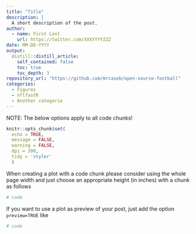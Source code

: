 ```yaml
---
title: "Title"
description: |
  A short description of the post.
author:
  - name: First Last
    url: https://twitter.com/XXXYYYYZZZ
date: MM-DD-YYYY
output:
  distill::distill_article:
    self_contained: false
    toc: true
    toc_depth: 3
repository_url: "https://github.com/mrcaseb/open-source-football"
categories:
  - Figures
  - nflfastR
  - Another categorie
---
```


NOTE: The below options apply to all code chunks!

```r
knitr::opts_chunk$set(
  echo = TRUE, 
  message = FALSE, 
  warning = FALSE, 
  dpi = 300, 
  tidy = 'styler'
  )
```

When creating a plot with a code chunk please consider using the whole page width 
and just choose an appropriate height (in inches) with a chunk as follows

```r

# code

```

If you want to use a plot as preview of your post, just add the option `preview=TRUE`
like

```r

# code

```

